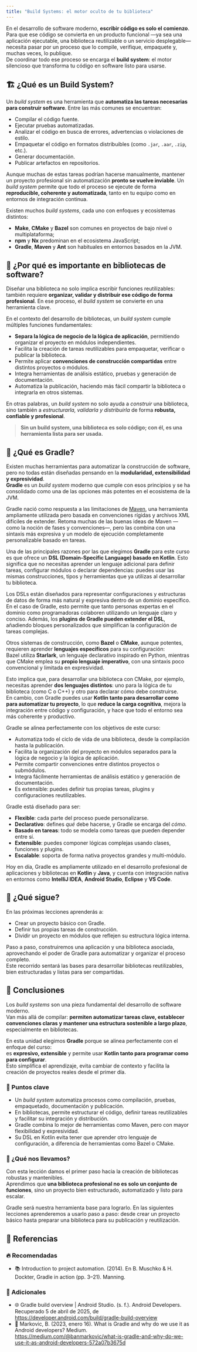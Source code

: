 ```yaml
---
title: "Build Systems: el motor oculto de tu biblioteca"
---
```


<ReadingTime />

En el desarrollo de software moderno, **escribir código es solo el comienzo**. Para que ese código se convierta en un producto funcional —ya sea una aplicación ejecutable, una biblioteca reutilizable o un servicio desplegable— necesita pasar por un proceso que lo compile, verifique, empaquete y, muchas veces, lo publique.  
De coordinar todo ese proceso se encarga el **build system**: el motor silencioso que transforma tu código en software listo para usarse.

## 🏗️ ¿Qué es un Build System?

Un *build system* es una herramienta que **automatiza las tareas necesarias para construir software**. Entre las más comunes se encuentran:

- Compilar el código fuente.  
- Ejecutar pruebas automatizadas.  
- Analizar el código en busca de errores, advertencias o violaciones de estilo.  
- Empaquetar el código en formatos distribuibles (como `.jar`, `.aar`, `.zip`, etc.).  
- Generar documentación.  
- Publicar artefactos en repositorios.

Aunque muchas de estas tareas podrían hacerse manualmente, mantener un proyecto profesional sin automatización **pronto se vuelve inviable**. Un *build system* permite que todo el proceso se ejecute de forma **reproducible, coherente y automatizada**, tanto en tu equipo como en entornos de integración continua.

Existen muchos *build systems*, cada uno con enfoques y ecosistemas distintos:  

- **Make**, **CMake** y **Bazel** son comunes en proyectos de bajo nivel o multiplataforma;  
- **npm** y **Nx** predominan en el ecosistema JavaScript;  
- **Gradle**, **Maven** y **Ant** son habituales en entornos basados en la JVM.

## 🧰 ¿Por qué es importante en bibliotecas de software?

Diseñar una biblioteca no solo implica escribir funciones reutilizables: también requiere **organizar, validar y distribuir ese código de forma profesional**. En ese proceso, el *build system* se convierte en una herramienta clave.

En el contexto del desarrollo de bibliotecas, un *build system* cumple múltiples funciones fundamentales:

- **Separa la lógica de negocio de la lógica de aplicación**, permitiendo organizar el proyecto en módulos independientes.
- Facilita la creación de tareas reutilizables para empaquetar, verificar o publicar la biblioteca.
- Permite aplicar **convenciones de construcción compartidas** entre distintos proyectos o módulos.
- Integra herramientas de análisis estático, pruebas y generación de documentación.
- Automatiza la publicación, haciendo más fácil compartir la biblioteca o integrarla en otros sistemas.

En otras palabras, un *build system* no solo ayuda a *construir* una biblioteca, sino también a *estructurarla, validarla y distribuirla* de forma **robusta, confiable y profesional**.

> **Sin un build system, una biblioteca es solo código; con él, es una herramienta lista para ser usada.**

## 🐘 ¿Qué es Gradle?

Existen muchas herramientas para automatizar la construcción de software, pero no todas están diseñadas pensando en la **modularidad, extensibilidad y expresividad**.  
**Gradle** es un *build system* moderno que cumple con esos principios y se ha consolidado como una de las opciones más potentes en el ecosistema de la JVM.

Gradle nació como respuesta a las limitaciones de [Maven](https://maven.apache.org/), una herramienta ampliamente utilizada pero basada en convenciones rígidas y archivos XML difíciles de extender. Retoma muchas de las buenas ideas de Maven —como la noción de fases y convenciones—, pero las combina con una sintaxis más expresiva y un modelo de ejecución completamente personalizable basado en tareas.

Una de las principales razones por las que elegimos **Gradle** para este curso es que ofrece un **DSL (Domain-Specific Language) basado en Kotlin**. Esto significa que no necesitas aprender un lenguaje adicional para definir tareas, configurar módulos o declarar dependencias: puedes usar las mismas construcciones, tipos y herramientas que ya utilizas al desarrollar tu biblioteca.

Los DSLs están diseñados para representar configuraciones y estructuras de datos de forma más natural y expresiva dentro de un dominio específico. En el caso de Gradle, esto permite que tanto personas expertas en el dominio como programadoras colaboren utilizando un lenguaje claro y conciso. Además, los **plugins de Gradle pueden extender el DSL**, añadiendo bloques personalizados que simplifican la configuración de tareas complejas.

Otros sistemas de construcción, como **Bazel** o **CMake**, aunque potentes, requieren aprender **lenguajes específicos** para su configuración:  
Bazel utiliza **Starlark**, un lenguaje declarativo inspirado en Python, mientras que CMake emplea su **propio lenguaje imperativo**, con una sintaxis poco convencional y limitada en expresividad.

Esto implica que, para desarrollar una biblioteca con CMake, por ejemplo, necesitas aprender **dos lenguajes distintos**: uno para la lógica de tu biblioteca (como C o C++) y otro para declarar cómo debe construirse.  
En cambio, con Gradle puedes usar **Kotlin tanto para desarrollar como para automatizar tu proyecto**, lo que **reduce la carga cognitiva**, mejora la integración entre código y configuración, y hace que todo el entorno sea más coherente y productivo.

Gradle se alinea perfectamente con los objetivos de este curso:

- Automatiza todo el ciclo de vida de una biblioteca, desde la compilación hasta la publicación.  
- Facilita la organización del proyecto en módulos separados para la lógica de negocio y la lógica de aplicación.  
- Permite compartir convenciones entre distintos proyectos o submódulos.  
- Integra fácilmente herramientas de análisis estático y generación de documentación.  
- Es extensible: puedes definir tus propias tareas, plugins y configuraciones reutilizables.

Gradle está diseñado para ser:

- **Flexible**: cada parte del proceso puede personalizarse.  
- **Declarativo**: defines *qué* debe hacerse, y Gradle se encarga del *cómo*.  
- **Basado en tareas**: todo se modela como tareas que pueden depender entre sí.  
- **Extensible**: puedes componer lógicas complejas usando clases, funciones y plugins.  
- **Escalable**: soporta de forma nativa proyectos grandes y multi-módulo.

Hoy en día, Gradle es ampliamente utilizado en el desarrollo profesional de aplicaciones y bibliotecas en **Kotlin** y **Java**, y cuenta con integración nativa en entornos como **IntelliJ IDEA**, **Android Studio**, **Eclipse** y **VS Code**.

## 🚧 ¿Qué sigue?

En las próximas lecciones aprenderás a:

- Crear un proyecto básico con Gradle.  
- Definir tus propias tareas de construcción.  
- Dividir un proyecto en módulos que reflejen su estructura lógica interna.

Paso a paso, construiremos una aplicación y una biblioteca asociada, aprovechando el poder de Gradle para automatizar y organizar el proceso completo.  
Este recorrido sentará las bases para desarrollar bibliotecas reutilizables, bien estructuradas y listas para ser compartidas.

## 🎯 Conclusiones

Los *build systems* son una pieza fundamental del desarrollo de software moderno.  
Van más allá de compilar: **permiten automatizar tareas clave, establecer convenciones claras y mantener una estructura sostenible a largo plazo**, especialmente en bibliotecas.

En esta unidad elegimos **Gradle** porque se alinea perfectamente con el enfoque del curso:  
es **expresivo, extensible** y permite usar **Kotlin tanto para programar como para configurar**.  
Esto simplifica el aprendizaje, evita cambiar de contexto y facilita la creación de proyectos reales desde el primer día.

### 🔑 Puntos clave

- Un *build system* automatiza procesos como compilación, pruebas, empaquetado, documentación y publicación.
- En bibliotecas, permite estructurar el código, definir tareas reutilizables y facilitar su integración y distribución.
- Gradle combina lo mejor de herramientas como Maven, pero con mayor flexibilidad y expresividad.
- Su DSL en Kotlin evita tener que aprender otro lenguaje de configuración, a diferencia de herramientas como Bazel o CMake.

### 🧰 ¿Qué nos llevamos?

Con esta lección damos el primer paso hacia la creación de bibliotecas robustas y mantenibles.  
Aprendimos que **una biblioteca profesional no es solo un conjunto de funciones**, sino un proyecto bien estructurado, automatizado y listo para escalar.

Gradle será nuestra herramienta base para lograrlo. En las siguientes lecciones aprenderemos a usarlo paso a paso: desde crear un proyecto básico hasta preparar una biblioteca para su publicación y reutilización.

## 📖 Referencias

### 🔥 Recomendadas

- 📚 Introduction to project automation. (2014). En B. Muschko & H. Dockter, Gradle in action (pp. 3–21). Manning.

### 🔹 Adicionales

- 🌐 Gradle build overview | Android Studio. (s. f.). Android Developers. Recuperado 5 de abril de 2025, de https://developer.android.com/build/gradle-build-overview
- 📰 Markovic, B. (2023, enero 16). What is Gradle and why do we use it as Android developers? Medium. https://medium.com/@banmarkovic/what-is-gradle-and-why-do-we-use-it-as-android-developers-572a07b3675d
